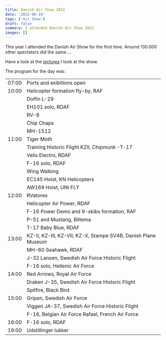 ```yaml
---
title: Danish Air Show 2022
date: '2022-06-19'
tags: ['Air Show']
draft: false
summary: I attended Danish Air Show 2022
images: []
---
```


This year I attended the Danish Air Show for the first time.
Around 130.000 other spectators did the same ...

Have a look at the [pictures](https://photo.veloce.dk/index/category/7-19_airshow) I took at the show.

The program for the day was:

<table>
<tr>
<td>07:00</td>
<td>Ports and exibitions open</td>
</tr>
<tr>
<td>10:00</td>
<td>Helicopter formation fly-by, RAF</td>
</tr>
<tr>
<td></td><td>Dolfin L-29</td>
</tr>
<tr>
<td></td><td>EH101 solo, RDAF</td>
</tr>
<tr>
<td></td><td>RV-8</td>
</tr>
<tr>
<td></td><td>Chip Chaps</td>
</tr>
<tr>
<td></td><td>MH-1512</td>
</tr>
<tr>
<td>11:00</td>
<td>Tiger Moth</td>
</tr>
<tr>
<td></td><td>Training Historic Flight KZII, Chipmunk -T-17</td>
</tr>
<tr>
<td></td><td>Velis Electro, RDAF</td>
</tr>
<tr>
<td></td><td>F-16 solo, RDAF</td>
</tr>
<tr>
<td></td><td>Wing Walking</td>
</tr>
<tr>
<td></td><td>EC145 Hoist, KN Helicopters</td>
</tr>
<tr>
<td></td><td>AW169 Hoist, UNI FLY</td>
</tr>
<tr>
<td>12:00</td>
<td>RVatores</td>
</tr>
<tr>
<td></td><td>Helicopter Air Power, RDAF</td>
</tr>
<tr>
<td></td><td>F-16 Power Demo and 9-skibs formation, RAF</td>
</tr>
<tr>
<td></td><td>P-51 and Mustang, Biltema</td>
</tr>
<tr>
<td></td><td>T-17 Baby Blue, RDAF</td>
</tr>
<tr>
<td>13:00</td>
<td>KZ-II, KZ-III, KZ-VII, KZ-X, Stampe SV4B, Danish Plane Museum</td>
</tr>
<tr>
<td></td><td>MH-60 Seahawk, RDAF</td>
</tr>
<tr>
<td></td><td>J-32 Lansen, Swedish Air Force Historic Flight</td>
</tr>
<tr>
<td></td><td>F-16 solo, Hellenic Air Force</td>
</tr>
<tr>
<td>14:00</td>
<td>Red Arrows, Royal Air Force</td>
</tr>
<tr>
<td></td><td>Draken J-35, Swedish Air Force Historic Flight</td>
</tr>
<tr>
<td></td><td>Spitfire, Black Bird</td>
</tr>
<tr>
<td>15:00</td>
<td>Gripen, Swedish Air Force</td>
</tr>
<tr>
<td></td><td>Viggen JA-37, Swedish Air Force Historic Flight</td>
</tr>
<tr>
<td></td><td>F-16, Belgian Air Force Rafael, French Air Force</td>
</tr>
<tr>
<td>16:00</td>
<td>F-16 solo, RDAF</td>
</tr>
<tr>
<td>19:00</td>
<td>Udstillinger lukker</td>
</tr>
</table>
